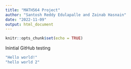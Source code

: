 ```yaml
---
title: "MATH564 Project"
author: "Santosh Reddy Edulapalle and Zainab Hasnain"
date: "2022-11-09"
output: html_document
---
```


```r
knitr::opts_chunk$set(echo = TRUE)
```

Inintial GitHub testing
```r
"Hello world!"
"hello world 2"
```

